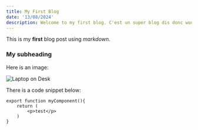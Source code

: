 ```yaml
---
title: My First Blog
date: '13/08/2024'
description: Welcome to my first blog. C'est un super blog dis donc wouhouu c'est génial ça ! Capybara Capoyoyo
---
```


This is my **first** blog post using *markdown*.

### My subheading
Here is an image:

![Laptop on Desk](/img/laptop.jpg)

There is a code snippet below:
```
export function myComponent(){
    return (
        <p>test</p>
    )
}
```